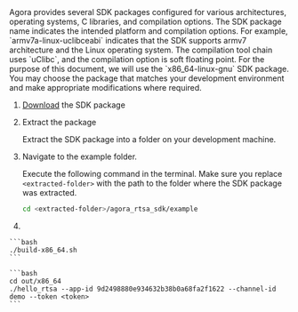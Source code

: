 <PlatformWrapper platform="linux-cpp">
Agora provides several SDK packages configured for various architectures, operating systems, C libraries, and compilation options. The SDK package name indicates the intended platform and compilation options. For example, `armv7a-linux-uclibceabi` indicates that the SDK supports armv7 architecture and the Linux operating system. The compilation tool chain uses `uClibc`, and the compilation option is soft floating point. For the purpose of this document, we will use the `x86_64-linux-gnu` SDK package. You may choose the package that matches your development environment and make appropriate modifications where required.

1. [Download](../../sdks) the SDK package

2. Extract the package

    Extract the SDK package into a folder on your development machine.

3. Navigate to the example folder.

    Execute the following command in the terminal. Make sure you replace `<extracted-folder>` with the path to the folder where the SDK package was extracted.
    
    ```bash
    cd <extracted-folder>/agora_rtsa_sdk/example
    ```

3. 

    ```bash
    ./build-x86_64.sh
    ```

    ```bash
    cd out/x86_64
    ./hello_rtsa --app-id 9d2498880e934632b38b0a68fa2f1622 --channel-id demo --token <token>
    ```

</PlatformWrapper>